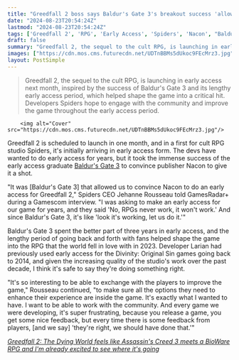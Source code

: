 ```yaml
---
title: "Greedfall 2 boss says Baldur's Gate 3's breakout success 'allowed us' to do early access"
date: "2024-08-23T20:54:24Z"
lastmod: "2024-08-23T20:54:24Z"
tags: ['Greedfall 2', 'RPG', 'Early Access', 'Spiders', 'Nacon', "Baldur's Gate 3", 'Larian', 'Divinity: Original Sin', "Assassin's Creed 3", 'BioWare', 'PC', 'Xbox', 'PlayStation']
draft: false
summary: "Greedfall 2, the sequel to the cult RPG, is launching in early access next month, inspired by the success of Baldur's Gate 3 and its lengthy early access period, which helped shape the game into a critical hit. Developers Spiders hope to engage with the community and improve the game throughout the early access period."
images: ["https://cdn.mos.cms.futurecdn.net/UDTnBBMs5dUkoc9FEcMrz3.jpg"]
layout: PostSimple
---
```

> Greedfall 2, the sequel to the cult RPG, is launching in early access next month, inspired by the success of Baldur's Gate 3 and its lengthy early access period, which helped shape the game into a critical hit. Developers Spiders hope to engage with the community and improve the game throughout the early access period.


        <img alt="Cover" src="https://cdn.mos.cms.futurecdn.net/UDTnBBMs5dUkoc9FEcMrz3.jpg"/>
        
Greedfall 2 is scheduled to launch in one month, and in a first for cult RPG studio Spiders, it's initially arriving in early access form. The devs have wanted to do early access for years, but it took the immense success of the early access graduate [Baldur's Gate 3](https://www.gamesradar.com/baldurs-gate-3-guide/) to convince publisher Nacon to give it a shot.

"It was [Baldur's Gate 3] that allowed us to convince Nacon to do an early access for Greedfall 2," Spiders CEO Jehanne Rousseau told GamesRadar+ during a Gamescom interview. "I was asking to make an early access for our game for years, and they said 'No, RPGs never work, it won't work.' And since Baldur's Gate 3, it's like 'look it's working, let us do it.'"

Baldur's Gate 3 spent the better part of three years in early access, and the lengthy period of going back and forth with fans helped shape the game into the RPG that the world fell in love with in 2023. Developer Larian had previously used early access for the Divinity: Original Sin games going back to 2014, and given the increasing quality of the studio's work over the past decade, I think it's safe to say they're doing something right.

"It's so interesting to be able to exchange with the players to improve the game," Rousseau continued, "to make sure all the options they need to enhance their experience are inside the game. It's exactly what I wanted to have. I want to be able to work with the community. And every game we were developing, it's super frustrating, because you release a game, you get some nice feedback, but every time there is some feedback from players, [and we say] 'they're right, we should have done that.'"

[<em>Greedfall 2: The Dying World feels like Assassin's Creed 3 meets a BioWare RPG and I'm already excited to see where it's going</em>](https://www.gamesradar.com/games/rpg/greedfall-2-preview-june-2024/)
        